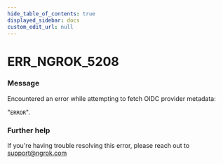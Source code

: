 ```yaml
---
hide_table_of_contents: true
displayed_sidebar: docs
custom_edit_url: null
---
```



# ERR_NGROK_5208

### Message

Encountered an error while attempting to fetch OIDC provider metadata:

"`ERROR`".

### Further help

If you're having trouble resolving this error, please reach out to [support@ngrok.com](mailto:support@ngrok.com?subject=Help%20with%20ERR_NGROK_5208)

<ErrorDetails error="err_ngrok_5208" />
